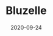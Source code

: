 ---
title: Bluzelle
tag: Tools
status: publish
date: 2020-09-24
slug: Bluzelle is a cryptographically secure database service for web 3.0 || Data Storage partner (USA)
website: https://blog.bluzelle.com/bluzelle-iotex-solving-data-challenges-in-iot-7bac12fae54c
twitter:
logo: /img/Bluzelle.png
featured_img: https://wp.gcap1.iotex.io/wp-content/uploads/2020/10/bluzelle.jpg
telegram:
---